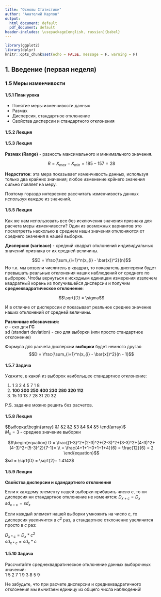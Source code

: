 ```yaml
---
title: "Основы Статистики"
author: "Анатолий Карпов"
output:
  html_document: default
  pdf_document: default
header-includes: \usepackage[english, russian]{babel}
---
```


```r
library(ggplot2)
library(dplyr)
knitr::opts_chunk$set(echo = FALSE, message = F, warning = F)
```
## 1. Введение (первая неделя)
<!-- ### 1.1 Информация о курсе -->
<!-- Этот курс посвящен введению в статистику. Этот курс будет состоять из трех недель: -->

<!-- * **первая неделя** - вводная, поговорим о базовых понятиях - выборка, генеральная совокупность, -->
<!-- описательные статистики; разберемся с фразой Статистически значимые различия -->
<!-- * **вторая неделя** - регерессионный анализ, t-критерий, ANOVA -->
<!-- * **третья неделя** - корреляция и регрессия -->


<!-- ### 1.2 Генеральная совокупность и выборка -->
<!-- #### 1.2.1 План урока -->

<!-- * Понятие генеральной совокупности и выборки, репрезентативность выборки -->
<!-- * Простая случайная выборка -->
<!-- * Стратифицированная выборка -->
<!-- * Групповая выборка -->

<!-- #### 1.2.2 Лекция -->
<!-- **Генеральная совокупность** - множество всех тех объектов, относительно -->
<!-- которых мы будем делать выводы. -->

<!-- Например статистика по росту вех людей побывавших на луне; **ГС** будет -->
<!-- все эти люди, их легко посчитать, изиерить рост и т.д. Но в большинстве случаев -->
<!-- объемы **ГС** очень велики (в некоторых биологических исследованиях объем -->
<!-- популяции может насчитывать несколько тысяч представителей). -->
<!-- Для того чтобы решить эту проблему исследователь выбирает только часть -->
<!-- **ГС** т.е. формирует **выборку**: -->

<!-- **Выборка** - часть **ГС**, результаты исследования которой можно обообщить -->
<!-- на **ГС**. -->

<!-- Очень важным условием является репрезентативность выборки, т.е. мы хотим чтобы -->
<!-- наша **выборка** была моделью **ГС**, отражала свойства **ГС**. -->

<!-- Чтобы этого добиться существует несколько вариантов формирования репрезентативной выборки. -->

<!-- #### 1.2.3 Задача -->
<!-- Если мы провели исследование с целью выявить уровень знаний в области биологии -->
<!-- на 100 студентах биологического факультета СПбГУ, то на какую совокупность мы -->
<!-- можем распространить наши выводы? -->

<!-- Варианты ответов: -->

<!-- + Студенты СПБГУ -->
<!-- + **Студенты биологического факультета СПБГУ** -->
<!-- + Мужчины и женщины в возрасте от 18 до 22 лет -->

<!-- #### 1.2.4 Задача -->
<!-- Если объем выборки достаточно велик (больше 100), то такая выборка -->
<!-- является репрезентативной? -->

<!-- * Да -->
<!-- * Нет -->
<!-- * **Зависит от способа формирования выборки** -->

<!-- #### 1.2.5 - 1.2.7 Лекции -->
<!-- Виды выборок: -->

<!-- * **Простая случайная выборка (simple random sample)** - случайным образом выбираем элементы **ГС**; -->
<!-- чем больше будет объем выбранных объектов, тем сильнее наша выборка будет походить на **ГС** по -->
<!-- своим характеристикам. -->
<!-- * **Стратифицированная выборка (stratified sample)** - разбиваем **ГС** на несколько обособленных групп -->
<!-- (strat) различных по своей природе, а уже после осуществляем выборку. -->
<!-- * **Групповая выборка (cluster sample)** - разбиваем **ГС** на кластеры очень похожие между собой -->
<!-- и уже из них случайным образом осуществляем выборку. -->

<!-- #### 1.2.8 Задача -->
<!-- Соотнесите способы формирования выборки с предложенными примерами. -->

<!-- **А**. Для того чтобы протестировать курс по введению в статистику и выяснить, насколько хорошо с ним справятся студенты Института биоинформатики, случайным образом было выбрано 50 студентов института. -->

<!-- **Б**. Для исследования взаимосвязи риска развития заболевания и группы крови человека потенциальных участников исследования разделили на четыре группы (в соответствии с группой крови). Затем из каждой группы случайным образом извлекли по 50 человек. -->

<!-- **В**. Чтобы проверить знания школьников Санкт-Петерубрга по математике, было организовано исследование. Случайным образом было выбрано 10 школ, затем из каждой школы случайным образом было отобрано по 50 учащихся разных классов. -->

<!-- Ответы: -->

<!-- * А - Простая случайная выборка (random sample) -->
<!-- * Б - Стратифицированная выборка (stratified sample) -->
<!-- * В - Групповая выборка (cluster sample) -->

<!-- #### 1.2.9 Задача -->
<!-- Предположим, после лекции по статистике, один студент решил выяснить, как хорошо -->
<!-- **студенты психологического факультета** разбираются в этом предмете. -->
<!-- Он подготовил серию заданий и пригласил 30 своих друзей с факультета принять -->
<!-- участие в тестировании. Исследователь утверждает, что он сформировал -->
<!-- простую случайную выборку. Так ли это? -->

<!-- * **Это не простая случайная выборка. Не каждый член генеральной совокупности -->
<!-- мог равновероятно принять участие в тестировании, т.к. исследователь позвал -->
<!-- только своих друзей**. -->
<!-- * Такая выборка должна рассматриваться, как стратифицированная выборка. -->
<!-- Можно сказать, что исследователь разделил всех студентов на страты по 30 -->
<!-- человек и выбрал только одну из них для исследования. -->
<!-- * Такая выборка может рассматриваться, как простая случайная выборка. -->
<!-- Тридцать человек действительно являются студентами данного факультета. -->

<!-- ### 1.3 Типы переменных -->
<!-- #### 1.3.1 План урока -->

<!-- * Типы переменных -->
<!-- * Количественные переменные -->
<!-- * Номинативные переменные -->
<!-- * Ранговые переменные -->

<!-- #### 1.3.2 - 1.3.4 Лекции -->
<!-- Глобально все переменные можно разделить на два типа - **количественные** -->
<!-- и **качественные** (номинативные) -->

<!-- **Количественные переменные** - измеренные значения некоторого признака. -->
<!-- Если переменная может принимать любое значение на промежутке, то такая -->
<!-- переменная называется **непрерывной**. Например рост испытуемых может оказаться -->
<!-- в промежутке от 160 до 190 см. **Дискретные** количественные переменные принимают только -->
<!-- определенные значения. Например количество детей в семье. -->

<!-- **Номинативные** (качественные) переменные используются для разделения наших испытуемых -->
<!-- (объектов) на группы. Напоимер, все участники женского пола будут обозначены -->
<!-- цифрой **1**, а участники мужского пола - цифрой **2** -->

<!-- В номинативных переменных за цифрами не стоит никакого математического смысла. -->
<!-- В данном случае цифры это всего лишь маркеры или лейблы, которые делят -->
<!-- наших испытуемых на группы -->

<!-- #### 1.3.5 Задача -->
<!-- Какие из перечисленных переменных, вероятнее всего, являются дискретными? -->

<!-- * **Число слушателей онлайн курса по статистике, набравших максимальный балл** -->
<!-- * Пол человека -->
<!-- * Имена ваших друзей -->
<!-- * Средний годовой доход -->
<!-- * Расстояние от Санкт-Петербурга до других городов России -->
<!-- * **Количество домашних животных в семье** -->

<!-- #### 1.3.6 Лекция -->
<!-- **Ранговые переменные** - упорядоченные дискретные перменные. -->
<!-- Например финиширующие в марафонском беге. -->

<!-- #### 1.3.7 Задача -->
<!-- Два основных типа переменных в статистике: -->

<!-- * Непрерывные и количественные -->
<!-- * **Качественные и количественные** -->
<!-- * Качественные и номинативные -->
<!-- * Ранговые и номинативные -->

<!-- #### 1.3.8 Задача -->
<!-- Соотнесите примеры переменных и их типы: -->

<!-- * Количественная (дискретная) переменная - Количество публикаций у ученого -->
<!-- * Количественная (непрерывная) переменная - Рост в мм -->
<!-- * Ранговая переменная - Успевавемость студентов (упорядоченный список студентов по успеваемости) -->
<!-- * Номинативная переменная - Группа крови -->

<!-- #### 1.3.9 Задача -->
<!-- Если рост 10 участников исследования представлен в ранговой шкале (по убыванию: 1-самый высокий, 2 - ниже и т.д.), тогда верным утверждением будет: -->

<!-- * Испытуемый с рангом 4 на два см ниже, чем испытуемый с рангом 6. -->
<!-- * Ни одно из утверждений верным не является. -->
<!-- * У испытуемых с рангом 1 и 3 такая же разница в росте, как и у испытуемых с рангами 3 и 5. -->
<!-- * **Испытуемый с рангом 4 выше, чем испытуемый с рангом 6, но ниже, чем испытуемый с рангом 2.** -->

<!-- ### 1.4 Меры центральной тенденции -->
<!-- #### 1.4.1 План урока -->

<!-- * Понятие описательной статистики -->
<!-- * Мода -->
<!-- * Медиана -->
<!-- * Среднее значение -->
<!-- * Выбор меры центральной тенденции -->
<!-- * Свойства среднего -->

<!-- #### 1.4.2 Лекция -->
<!-- **Эмпирические данные** - данные полученные опытным путём. -->

<!-- **Описательная (дескриптивная) статистика** - обработка данных полученных эмпирическим путём и их систематизация, наглядное представление в форме графиков, таблиц, а также их количественное описание посредством основных статистических показателей. -->

<!-- **Распределение вероятностей** - это закон, описывающий область значений случайной величины и вероятность её появления (частоту) в данной области. То есть насколько часто X появляется в данном диапазоне значений. -->

<!-- **Гистограмма частот** - ступенчатая функция показывающая насколько часто вероятно появление величины в указанном диапазоне значений. -->

<!-- #### 1.4.3 Лекция -->
<!-- **Мода (Mode)** - значение измеряемого признака, которое встречается максимально часто. -->

<!-- ```{r, fig.height = 3} -->
<!-- # fig.height - размер изображение после knit'a -->
<!-- # цвета для графиков взяты здесь http://colorbrewer2.org/ -->
<!-- a <- c(157, 159, 161, 164, 165, 166, 167, 167, 167, 168, -->
<!--        169, 169, 170, 170, 170, 171, 171, 172, 172, 172, -->
<!--        172, 173, 173, 175, 175, 177, 178, 178, 179, 185) -->
<!-- d <- data.frame(x = a)                 # основные данные -->
<!-- d_mode <- data.frame(x = rep(172, 4))   # красная мода -->
<!-- g <- ggplot() + -->
<!--   geom_dotplot(data = d, aes(x)) + -->
<!--   scale_x_continuous(breaks = seq(155, 190, 5)) + -->
<!--   scale_y_continuous(limits = c(0, 12.1),    # 12.1 - найдено методом математического подгона -->
<!--                      breaks = seq(0, 12, 4)) -->
<!-- g + geom_dotplot(data = d_mode, aes(x), color = "#1b9e77", fill = "#1b9e77") + -->
<!--   annotate("text", x = 172, y = 6.5, -->
<!--            label = "mode = 172", size = 5, color = "#1b9e77") -->
<!-- ``` -->

<!-- Если из нашей выборки удалить всего одно значени **172**, то она получит три моды. -->

<!-- #### 1.4.4 Лекция -->

<!-- **Медиана (Median)** - значение признака,которое делит упорядоченное множество пополам -->

<!-- Сначала нужно упорядочить выборку, а потом найти такое значени, которое поделит ее на две равные части. -->
<!-- Возьмем первые девять элементов нашей выборки: -->

<!-- ```{r, fig.height = 3} -->
<!-- d_sml <- d %>% slice(1:9) -->
<!-- ggplot(d_sml, aes(x)) + -->
<!--   geom_vline(data = d_sml, aes(xintercept = median(x)), -->
<!--              color = "#7570b3", linetype = "dotted", size = 1) + -->
<!--   geom_dotplot() + -->
<!--   scale_x_continuous(breaks = seq(155, 168, 1)) + -->
<!--   scale_y_continuous(limits = c(0, 12.1), -->
<!--                      breaks = seq(0, 12, 3)) + -->
<!--   annotate("text", x = 163.5, y = 6, -->
<!--            label = "median = 165", color = "#7570b3", size = 5) -->
<!-- ``` -->

<!-- В данном случае четыре слева и четыре справа; медиана равна **165**. -->

<!-- Теперь возьмем все данные: -->

<!-- ```{r, fig.height = 3} -->
<!-- g + geom_vline(data = d, aes(xintercept = median(x)), -->
<!--              color = "#7570b3", linetype = "dotted", size = 1) + -->
<!--   annotate("text", x = 174.6, y = 6, -->
<!--            label = "median = 170.5", size = 5, color = "#7570b3") -->
<!-- ``` -->

<!-- Точка, которая будет делить наши данные на две равные части, находится между -->
<!-- **170** и **171**; в данном случае медианой будет являться среднее значение -->
<!-- двух признаков: $$M_{e} = \frac{170 + 171}{2} = 170.5$$ -->

<!-- #### 1.4.5 Лекция -->
<!-- **Среднее значение (mean, среднее арифметическое)** - сумма всех измеренных -->
<!-- признаков, деленное на их количество. -->

<!-- ```{r, fig.height = 3} -->
<!-- g + geom_vline(data = d, aes(xintercept = mean(x)), -->
<!--              color = "#d95f02", linetype = "dotted", size = 1) + -->
<!--   annotate("text", x = 174.6, y = 6, -->
<!--            label = "mean = 170.4", size = 5, color = "#d95f02") -->
<!-- ``` -->

<!-- Расчет среднего для выборки: $$\bar{x} = \frac{x_1 + x_2 + ... x_{30}}{30} = 170.4$$ -->

<!-- Для обозначения среднего в **ГС** используется $M$ -->

<!-- #### 1.4.6 Лекция -->
<!-- В нашем случае все три меры центральной тенденции оказались очень близки друг к другу -->

<!-- ```{r, fig.height = 3} -->
<!-- g + geom_dotplot(data = d_mode, aes(x), color = "#1b9e77", fill = "#1b9e77") + -->
<!--   geom_vline(data = d, aes(xintercept = mean(x)), -->
<!--              color = "#d95f02", linetype = "dotted", size = 1) + -->
<!--   geom_vline(data = d, aes(xintercept = median(x)), -->
<!--              color = "#7570b3", linetype = "dotted", size = 1) + -->
<!--   annotate("text", -->
<!--            x = c(175, 167, 175), -->
<!--            y = c(6, 10, 10), -->
<!--            label = c("mode = 172","mean = 170.4", "median = 170.5"), -->
<!--            size = 5, -->
<!--            color = c("#1b9e77", "#d95f02", "#7570b3")) -->
<!-- ``` -->

<!-- $\bar{x} = 170.4$ - среднее   -->
<!-- $M_{e} = 170.5$ - медиана   -->
<!-- $M_{o} = 172$ - мода   -->

<!-- #### 1.4.10 Лекция -->
<!-- Если распределение симметричено, унимодально (одна мода) и не имеет заметных выбросов, -->
<!-- то можно использовать любую из мер центральной тенденции; среднее, мода и медиана дадут -->
<!-- примерно одинаковые значения. -->

<!-- Однако, если у распределения есть ярковыраженная ассиметрия, заметны выбросы или несколько мод, -->
<!-- тогда использование среднего значения может привести к некорректным результатам; гораздо лучше использовать моду или медиану. -->

<!-- #### 1.4.11 Задача -->
<!-- В каких случаях вместо среднего значения лучше использовать моду или -->
<!-- медиану в качестве центральной тенденции? -->

<!-- * Если распределение является симметричным и унимодальным -->
<!-- * **Если распределение асимметрично** -->
<!-- * **Если присутствуют заметные выбросы** -->

<!-- #### 1.4.12 Лекция -->
<!-- **Свойства среднего** -->

<!-- $M_{x + c} = M_{x} + c$ - если  к каждому значению нашей выборки добавить константу -->
<!-- то и среднее значение выборки умеличится на жту константу. Графически это выглядит как смещенная вправо кривая распределения. -->

<!-- $M_{x * c} = M_{x} * c$ - тоже самое и  с умножением. -->

<!-- $\sum (x_{i} - M_{x}) = 0$ - сумма отклонений от среднего арифметического равна нулю. -->

<!-- #### 1.4.13 Задача -->
<!-- Как соотносятся средние значения двух рядов чисел: -->

<!-- 1) 1 3 1 3  7  8  9 10 12 12 13 18 20 19 -->
<!-- 2) 2 6 2 6 14 16 18 20 24 24 26 36 40 38 -->

<!-- Постарайтесь ответить на вопрос, не рассчитывая средние значения, -->
<!-- но используя свойства среднего арифметического -->

<!-- Ответы: -->

<!-- * **Среднее второго ряда чисел в два раза больше** -->
<!-- * Средние значения равны -->
<!-- * Среднее второго ряда чисел в два раза меньше -->

### 1.5 Меры изменчивости
#### 1.5.1 План урока
* Понятие меры изменчивости данных
* Размах
* Дисперсия, стандартное отклонение
* Свойства дисперсии и стандартного отклонения

#### 1.5.2 Лекция
#### 1.5.3 Лекция
**Размах (Range)** - разность максимального и минимального значения.

$$R = X_{max} - X_{min} = 185 - 157 = 28$$

**Недостаток**: эта мера показывает изменчивость данных, используя только два 
крайних значения; любое изменение крйнего значения сильно повляет на меру.

Поэтому гораздо интереснее рассчитать изменчивость данных используя 
каждое из значений.

#### 1.5.5 Лекция
Как же нам использовать все без исключения значения признака для расчета
меры изменчивости? Один из возможных вариантов это посмотретть насколько в среднем
наши значения отклоняются от среднего значения в нашей выборке.

**Дисперсия (varieace)** - средний квадрат отклонений индивидуальных значений 
признака от их средней величины.

$$D = \frac{\sum_{i=1}^n(x_{i} - \bar{x})^2}{n}$$
Но т.к. мы возвели числитель в квадрат, то показатель дисперсии будет превышать реальные 
отклонения наших наблюдений от среднего по выброрке. Чтобы вернуться к исходным единицам измерения
извлечем квадратный корень из получившейся дисперсии и получим **среднеквадратическое отклонение**:

$$\sqrt{D} = \sigma$$

И в отличие от дисперссии $\sigma$ показывает реальное среднее значение наших 
отклонений от средней величины.

**Различные обозначения:**  
$\sigma$ - ско для **ГС**  
sd (standart deviation) - ско для выборки (или просто стандартное отклонение)

Формула для расчета дисперсии **выборки** будет немного другая:
$$D = \frac{\sum_{i=1}^n(x_{i} - \bar{x})^2}{n - 1}$$

#### 1.5.7 Задача
Укажите, в какой из выборок наибольшее стандартное отклонение:

(1)  1 3 2 4 5 7 1 8  
(2) **100 300 250 400 230 280 320 112**  
(3) 15 10 13 7 28 31 20 32  

P.S. задание можно решить без расчетов.

#### 1.5.8 Лекция
$Выборка:\begin{array} &1 &2 &2 &3 &4 &4 &5 \end{array}$  
$M_x = 3$ - среднее значение выборки  


$$\begin{equation}
 D = \frac{(1-3)^2+(2-3)^2+(2-3)^2+(3-3)^2+(4-3)^2+(4-3)^2+(5-3)^2}{7-1}= \\
 =  \frac{4+1+1+0+1+1+4}{6} = \frac{12}{6} = 2
\end{equation}$$
$sd = \sqrt{D} = \sqrt{2}= 1.4142$

#### 1.5.9 Лекция
**Свойства дисперсии и сдандартного отклонения**

Если к каждому элементу нашей выборки прибавить число $c$, то ни дисперсия 
ни стандартное отклонение не изменятся:
$D_{x+c} = D_x$  
$sd_{x+c} = sd_x$  

Если каждый элемент нашей выборки умножить на число $c$, то дисперсия увеличится в 
$c^2$ раз, а стандартное отклонение увеличится просто в $c$ раз:

$D_{x*c} = D_x*c^2$  
$sd_{x*c} = sd_x*c$  

#### 1.5.10 Задача
Рассчитайте среднеквадратическое отклонение данных выборочных значений:  
1 5 2 7 1 9 3 8 5 9

Не забудьте, что при расчете дисперсии и среднеквадратичного отклонения мы
вычитаем единицу из общего числа наблюдений!
